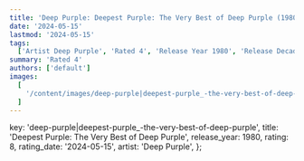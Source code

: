 ```yaml
---
title: 'Deep Purple: Deepest Purple: The Very Best of Deep Purple (1980)'
date: '2024-05-15'
lastmod: '2024-05-15'
tags:
  ['Artist Deep Purple', 'Rated 4', 'Release Year 1980', 'Release Decade 1980']
summary: 'Rated 4'
authors: ['default']
images:
  [
    '/content/images/deep-purple|deepest-purple_-the-very-best-of-deep-purple.jpg',
  ]
---
```


  key: 'deep-purple|deepest-purple_-the-very-best-of-deep-purple',
  title: 'Deepest Purple: The Very Best of Deep Purple',
  release_year: 1980,
  rating: 8,
  rating_date: '2024-05-15',
  artist: 'Deep Purple',
};

<MusicRating data={data} />
